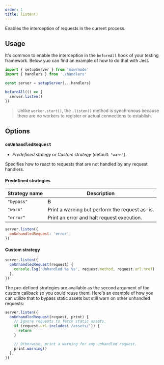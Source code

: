 ```yaml
---
order: 1
title: listen()
---
```


Enables the interception of requests in the current process.

## Usage

It's common to enable the interception in the `beforeAll` hook of your testing framework. Below yuo can find an example of how to do that with Jest.

```js {7}
import { setupServer } from 'msw/node'
import { handlers } from './handlers'

const server = setupServer(...handlers)

beforeAll(() => {
  server.listen()
})
```

> Unlike `worker.start()`, the `.listen()` method is synchronous because there are no workers to register or actual connections to establish.

## Options

### `onUnhandledRequest`

- _Predefined stategy_ or _Custom strategy_ (default: `"warn"`).

Specifies how to react to requests that are not handled by any request handlers.

#### Predefined strategies

| Strategy name | Description                                    |
| ------------- | ---------------------------------------------- |
| `"bypass"`    | B                                              |
| `"warn"`      | Print a warning but perform the request as-is. |
| `"error"`     | Print an error and halt request execution.     |

```js
server.listen({
  onUnhandledRequest: 'error',
})
```

#### Custom strategy

```js
server.listen({
  onUnhandledRequest(request) {
    console.log('Unhandled %s %s', request.method, request.url.href)
  },
})
```

The pre-defined strategies are available as the second argument of the custom callback so you could reuse them. Here's an example of how you can utilize that to bypass static assets but still warn on other unhandled requests:

```js
server.listen({
  onUnhandledRequest(request, print) {
    // Ignore requests to fetch static assets.
    if (request.url.includes('/assets/')) {
      return
    }

    // Otherwise, print a warning for any unhandled request.
    print.warning()
  },
})
```
